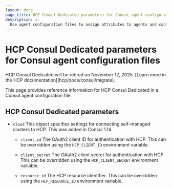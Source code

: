 ```yaml
---
layout: docs
page_title: HCP Consul Dedicated parameters for Consul agent configuration files
description: >-
  Use agent configuration files to assign attributes to agents and configure multiple agents at once. Learn about agent configuration file parameters and formatting with this reference page and sample code.
---
```


# HCP Consul Dedicated parameters for Consul agent configuration files

<Warning>
HCP Consul Dedicated will be retired on November 12, 2025. [Learn more in the HCP documentation](hcp/docs/consul/migrate).
</Warning>

This page provides reference information for HCP Consul Dedicated in a Consul agent configuration file.

## HCP Consul Dedicated parameters

- `cloud` This object specifies settings for connecting self-managed clusters to HCP. This was added in Consul 1.14

  - `client_id` The OAuth2 client ID for authentication with HCP. This can be overridden using the `HCP_CLIENT_ID` environment variable.

  - `client_secret` The OAuth2 client secret for authentication with HCP. This can be overridden using the `HCP_CLIENT_SECRET` environment variable.

  - `resource_id` The HCP resource identifier. This can be overridden using the `HCP_RESOURCE_ID` environment variable.